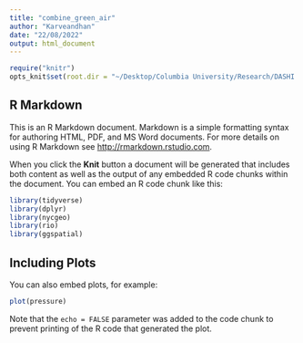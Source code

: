 ```yaml
---
title: "combine_green_air"
author: "Karveandhan"
date: "22/08/2022"
output: html_document
---
```


```r
require("knitr")
opts_knit$set(root.dir = "~/Desktop/Columbia University/Research/DASHI Project/nvi_asthma/nvi_asthma")
```

## R Markdown

This is an R Markdown document. Markdown is a simple formatting syntax for authoring HTML, PDF, and MS Word documents. For more details on using R Markdown see <http://rmarkdown.rstudio.com>.

When you click the **Knit** button a document will be generated that includes both content as well as the output of any embedded R code chunks within the document. You can embed an R code chunk like this:

```r
library(tidyverse)
library(dplyr)
library(nycgeo)
library(rio)
library(ggspatial)
```

## Including Plots

You can also embed plots, for example:

```r
plot(pressure)
```

Note that the `echo = FALSE` parameter was added to the code chunk to prevent printing of the R code that generated the plot.
